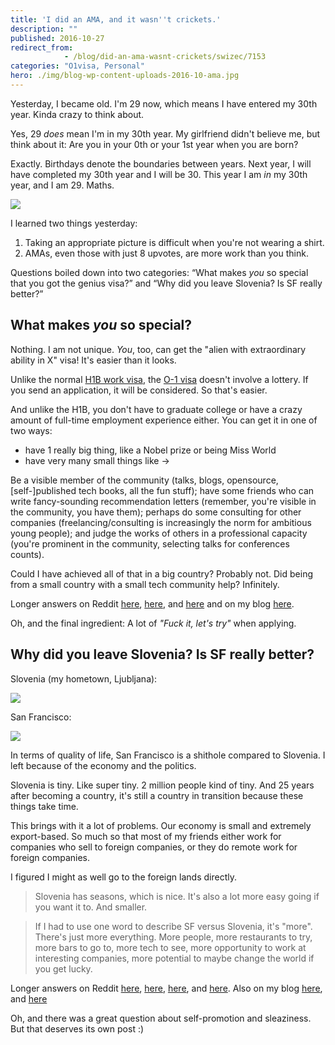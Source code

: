 ```yaml
---
title: 'I did an AMA, and it wasn''t crickets.'
description: ""
published: 2016-10-27
redirect_from: 
            - /blog/did-an-ama-wasnt-crickets/swizec/7153
categories: "O1visa, Personal"
hero: ./img/blog-wp-content-uploads-2016-10-ama.jpg
---
```

Yesterday, I became old. I&#x27;m 29 now, which means I have entered my 30th year. Kinda crazy to think about.



Yes, 29 _does_ mean I&#x27;m in my 30th year. My girlfriend didn&#x27;t believe me, but think about it: Are you in your 0th or your 1st year when you are born?



Exactly. Birthdays denote the boundaries between years. Next year, I will have completed my 30th year and I will be 30. This year I am _in_ my 30th year, and I am 29. Maths.



![](./img/blog-wp-content-uploads-2016-10-ama.jpg)



I learned two things yesterday:



1. Taking an appropriate picture is difficult when you&#x27;re not wearing a shirt.
2. AMAs, even those with just 8 upvotes, are more work than you think.



Questions boiled down into two categories: “What makes _you_ so special that you got the genius visa?” and “Why did you leave Slovenia? Is SF really better?”



## What makes _you_ so special?



Nothing. I am not unique. _You_, too, can get the &quot;alien with extraordinary ability in X&quot; visa! It&#x27;s easier than it looks.



Unlike the normal [H1B work visa](wikipedia), the [O-1 visa](wikipedia) doesn&#x27;t involve a lottery. If you send an application, it will be considered. So that&#x27;s easier.



And unlike the H1B, you don&#x27;t have to graduate college or have a crazy amount of full-time employment experience either. You can get it in one of two ways:



- have 1 really big thing, like a Nobel prize or being Miss World
- have very many small things like →



Be a visible member of the community (talks, blogs, opensource, \[self-]published tech books, all the fun stuff); have some friends who can write fancy-sounding recommendation letters (remember, you&#x27;re visible in the community, you have them); perhaps do some consulting for other companies (freelancing/consulting is increasingly the norm for ambitious young people); and judge the works of others in a professional capacity (you&#x27;re prominent in the community, selecting talks for conferences counts).



Could I have achieved all of that in a big country? Probably not. Did being from a small country with a small tech community help? Infinitely.



Longer answers on Reddit [here](https://www.reddit.com/r/IAmA/comments/59c6el/im_29_been_coding_for_20_years_last_year_the_us/d97984z/), [here](https://www.reddit.com/r/IAmA/comments/59c6el/im_29_been_coding_for_20_years_last_year_the_us/d97dggd/), and [here](https://www.reddit.com/r/IAmA/comments/59c6el/im_29_been_coding_for_20_years_last_year_the_us/d97dwy9/) and on my blog [here](https://swizec.com/blog/how-i-got-a-visa-normally-reserved-for-nobel-laureates/swizec/6767).



Oh, and the final ingredient: A lot of _&quot;Fuck it, let&#x27;s try&quot;_ when applying.



## Why did you leave Slovenia? Is SF really better?



Slovenia (my hometown, Ljubljana):



![](./img/blog-wp-content-uploads-2016-10-ljubljana.jpg)



San Francisco:



![](./img/blog-wp-content-uploads-2016-10-sanfrancisco.jpg)



In terms of quality of life, San Francisco is a shithole compared to Slovenia. I left because of the economy and the politics.



Slovenia is tiny. Like super tiny. 2 million people kind of tiny. And 25 years after becoming a country, it&#x27;s still a country in transition because these things take time.



This brings with it a lot of problems. Our economy is small and extremely export-based. So much so that most of my friends either work for companies who sell to foreign companies, or they do remote work for foreign companies.



I figured I might as well go to the foreign lands directly.



> Slovenia has seasons, which is nice. It&#x27;s also a lot more easy going if you want it to. And smaller.





> If I had to use one word to describe SF versus Slovenia, it&#x27;s &quot;more&quot;. There&#x27;s just more everything. More people, more restaurants to try, more bars to go to, more tech to see, more opportunity to work at interesting companies, more potential to maybe change the world if you get lucky.



Longer answers on Reddit [here](https://www.reddit.com/r/IAmA/comments/59c6el/im_29_been_coding_for_20_years_last_year_the_us/d97nd5t/), [here](https://www.reddit.com/r/IAmA/comments/59c6el/im_29_been_coding_for_20_years_last_year_the_us/d97abou/), [here](https://www.reddit.com/r/IAmA/comments/59c6el/im_29_been_coding_for_20_years_last_year_the_us/d97dis2/), and [here](https://www.reddit.com/r/programming/comments/59c7gv/im_29_been_coding_for_20_years_last_year_the_us/d98cic1/). Also on my blog [here](https://swizec.com/blog/does-it-make-sense-move-san-francisco/swizec/6805), and [here](https://swizec.com/blog/its-good-to-be-back-but-i-still-dont-know-where-i-like-it-more/swizec/6610)



Oh, and there was a great question about self-promotion and sleaziness. But that deserves its own post :)